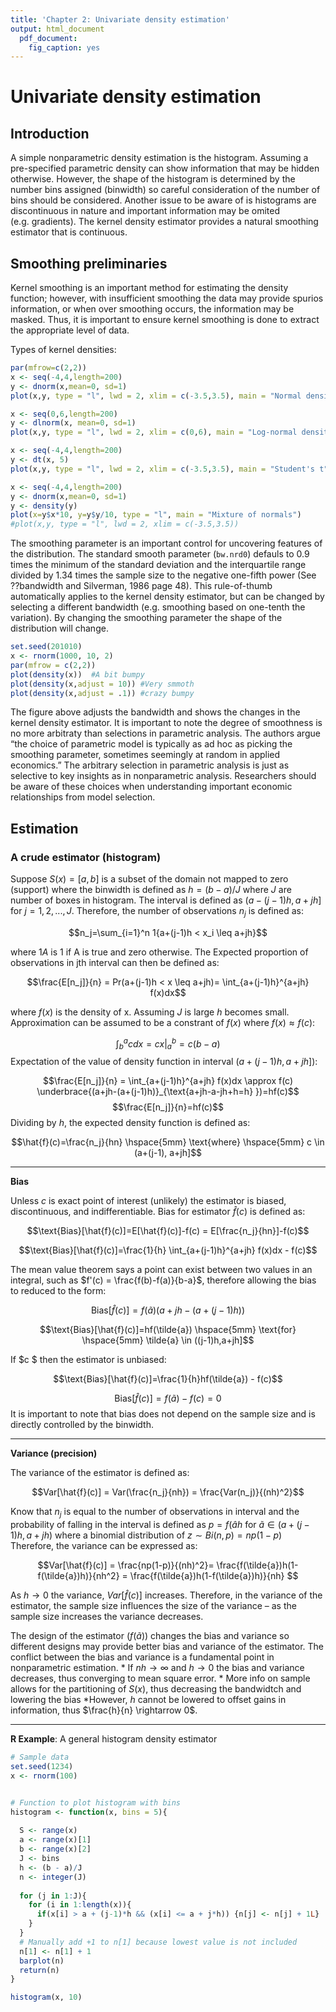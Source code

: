 ```yaml
---
title: 'Chapter 2: Univariate density estimation'
output: html_document
  pdf_document:
    fig_caption: yes
---
```


# Univariate density estimation

## Introduction

A simple nonparametric density estimation is the histogram.  Assuming a pre-specified parametric density can show information that may be hidden otherwise.  However, the shape of the histogram is determined by the number bins assigned (binwidth) so careful consideration of the number of bins should be considered.  Another issue to be aware of is histograms are discontinuous in nature and important information may be omited (e.g. gradients).  The kernel density estimator provides a natural smoothing estimator that is continuous.

## Smoothing preliminaries

Kernel smoothing is an important method for estimating the density function; however, with insufficient smoothing the data may provide spurios information, or when over smoothing occurs, the information may be masked.  Thus, it is important to ensure kernel smoothing is done to extract the appropriate level of data.

Types of kernel densities:

```r
par(mfrow=c(2,2))
x <- seq(-4,4,length=200)
y <- dnorm(x,mean=0, sd=1)
plot(x,y, type = "l", lwd = 2, xlim = c(-3.5,3.5), main = "Normal density")

x <- seq(0,6,length=200)
y <- dlnorm(x, mean=0, sd=1)
plot(x,y, type = "l", lwd = 2, xlim = c(0,6), main = "Log-normal density")

x <- seq(-4,4,length=200)
y <- dt(x, 5)
plot(x,y, type = "l", lwd = 2, xlim = c(-3.5,3.5), main = "Student's t")

x <- seq(-4,4,length=200)
y <- dnorm(x,mean=0, sd=1)
y <- density(y)
plot(x=y$x*10, y=y$y/10, type = "l", main = "Mixture of normals")
#plot(x,y, type = "l", lwd = 2, xlim = c(-3.5,3.5))
```

The smoothing parameter is an important control for uncovering features of the distribution.  The standard smooth parameter (`bw.nrd0`) defauls to 0.9 times the minimum of the standard deviation and the interquartile range divided by 1.34 times the sample size to the negative one-fifth power (See ??bandwidth and Silverman, 1986 page 48).  This rule-of-thumb automatically applies to the kernel density estimator, but can be changed by selecting a different bandwidth (e.g. smoothing based on one-tenth the variation).  By changing the smoothing parameter the shape of the distribution will change.  

```r
set.seed(201010)
x <- rnorm(1000, 10, 2)
par(mfrow = c(2,2))
plot(density(x))  #A bit bumpy
plot(density(x,adjust = 10)) #Very smmoth
plot(density(x,adjust = .1)) #crazy bumpy
```


The figure above adjusts the bandwidth and shows the changes in the kernel density estimator.  It is important to note the degree of smoothness is no more arbitraty than selections in parametric analysis.  The authors argue "the choice of parametric model is typically as ad hoc as picking the smoothing parameter, sometimes seemingly at random in applied economics."  The arbitrary selection in parametric analysis is just as selective to key insights as in nonparametric analysis.  Researchers should be aware of these choices when understanding important economic relationships from model selection.

## Estimation

### A crude estimator (histogram)

Suppose $S(x)=[a,b]$ is a subset of the domain not mapped to zero (support) where the binwidth is defined as $h=(b-a)/J$ where $J$ are number of boxes in histogram.  The interval is defined as $(a-(j-1)h,a+jh]$ for $j=1,2,...,J$.  Therefore, the number of observations $n_j$ is defined as:

$$n_j=\sum_{i=1}^n 1{a+(j-1)h < x_i \leq a+jh}$$

where $1{A}$ is 1 if A is true and zero otherwise.  The Expected proportion of observations in jth interval can then be defined as:

$$\frac{E[n_j]}{n} = Pr(a+(j-1)h < x \leq a+jh)= \int_{a+(j-1)h}^{a+jh} f(x)dx$$

where $f(x)$ is the density of x.  Assuming $J$ is large $h$ becomes small.  Approximation can be assumed to be a constrant of $f(x)$ where $f(x) \approx f(c)$:

$$\int_{b}^{a} cdx = cx \bigg|_{a}^{b} = c(b-a)$$
Expectation of the value of density function in interval $(a+(j-1)h, a+jh])$:

$$\frac{E[n_j]}{n} = \int_{a+(j-1)h}^{a+jh} f(x)dx \approx f(c) \underbrace{(a+jh-(a+(j-1)h)}_{\text{a+jh-a-jh+h=h} })=hf(c)$$
$$\frac{E[n_j]}{n}=hf(c)$$
Dividing by $h$, the expected density function is defined as:

$$\hat{f}(c)=\frac{n_j}{hn} \hspace{5mm} \text{where} \hspace{5mm} c \in (a+(j-1), a+jh]$$ 

--------------------------

**Bias**

Unless $c$ is exact point of interest (unlikely) the estimator is biased, discontinuous, and indifferentiable.  Bias for estimator $\hat{f}(c)$ is defined as:

$$\text{Bias}[\hat{f}(c)]=E[\hat{f}(c)]-f(c) = E[\frac{n_j}{hn}]-f(c)$$ 

$$\text{Bias}[\hat{f}(c)]=\frac{1}{h} \int_{a+(j-1)h}^{a+jh} f(x)dx - f(c)$$

The mean value theorem says a point can exist between two values in an integral, such as $f'(c) = \frac{f(b)-f(a)}{b-a}$, therefore allowing the bias to reduced to the form:

$$\text{Bias}[\hat{f}(c)]=f(\tilde{a})(a+jh - (a+(j-1)h))$$

$$\text{Bias}[\hat{f}(c)]=hf(\tilde{a}) \hspace{5mm} \text{for} \hspace{5mm} \tilde{a} \in ((j-1)h,a+jh]$$

If $c \equiv \tilde{a} $ then the estimator is unbiased:

$$\text{Bias}[\hat{f}(c)]=\frac{1}{h}hf(\tilde{a}) - f(c)$$

$$\text{Bias}[\hat{f}(c)]=f(\tilde{a}) - f(c) = 0$$
It is important to note that bias does not depend on the sample size and is directly controlled by the binwidth.

--------------------------

**Variance (precision)**

The variance of the estimator is defined as:

$$Var[\hat{f}(c)] = Var(\frac{n_j}{nh}) = \frac{Var(n_j)}{(nh)^2}$$

Know that $n_j$ is equal to the number of observations in interval and the probability of falling in the interval is defined as $p=f(\hat{a}h$ for $\tilde{a} \in (a+(j-1)h, a+jh)$ where a binomial distribution of $z \sim Bi(n,p) = np(1-p)$  Therefore, the variance can be expressed as:

$$Var[\hat{f}(c)] = \frac{np(1-p)}{(nh)^2}= \frac{f(\tilde{a})h(1-f(\tilde{a})h)}{nh^2} =  \frac{f(\tilde{a})h(1-f(\tilde{a})h)}{nh} $$

As $h \rightarrow 0$ the variance, $Var[\hat{f}(c)]$ increases.  Therefore, in the variance of the estimator, the sample size influences the size of the variance -- as the sample size increases the variance decreases.  

The design of the estimator ($f(\tilde{a})$) changes the bias and variance so different designs may provide better bias and variance of the estimator.  The conflict between the bias and variance is a fundamental point in nonparametric estimation.
* If $nh \rightarrow \infty$ and $h \rightarrow 0$ the bias and variance decreases, thus converging to mean square error.
* More info on sample allows for the partitioning of $S(x)$, thus decreasing the bandwidtch and lowering the bias
*However, $h$ cannot be lowered to offset gains in information, thus $\frac{h}{n} \rightarrow 0$.

------------------------------

**R Example**: A general histogram density estimator

```r
# Sample data
set.seed(1234)
x <- rnorm(100)


# Function to plot histogram with bins
histogram <- function(x, bins = 5){
  
  S <- range(x)
  a <- range(x)[1]
  b <- range(x)[2]
  J <- bins
  h <- (b - a)/J
  n <- integer(J)
  
  for (j in 1:J){
    for (i in 1:length(x)){
      if(x[i] > a + (j-1)*h && (x[i] <= a + j*h)) {n[j] <- n[j] + 1L}
    }
  }
  # Manually add +1 to n[1] because lowest value is not included
  n[1] <- n[1] + 1
  barplot(n)
  return(n)
}

histogram(x, 10)
```
